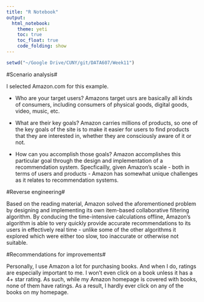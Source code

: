 ```yaml
---
title: "R Notebook"
output: 
  html_notebook:
    theme: yeti
    toc: true
    toc_float: true
    code_folding: show
---
```


```r
setwd("~/Google Drive/CUNY/git/DATA607/Week11")
```

#Scenario analysis#  

I selected Amazon.com for this example.  

* Who are your target users? Amazons target usrs are basically all kinds of consumers, including consumers of physical goods, digital goods, video, music, etc.  

* What are their key goals? Amazon carries millions of products, so one of the key goals of the site is to make it easier for users to find products that they are interested in, whether they are consciously aware of it or not.  

* How can you accomplish those goals? Amazon accomplishes this particular goal through the design and implementation of a recommendation system. Specficailly, given Amazon's scale - both in terms of users and products - Amazon has somewhat unique challenges as it relates to recommendation systems.  

#Reverse engineering#  

Based on the reading material, Amazon solved the aforementioned problem by designing and implementing its own item-based collaborative filtering algorithm. By conducing the time-intensive calculations offline, Amazon's algorithm is able to very quickly provide accurate recommendations to its users in effectively real time - unlike some of the other algorithms it explored which were either too slow, too inaccurate or otherwise not suitable.  

#Recommendations for improvements#  

Personally, I use Amazon a lot for purchasing books. And when I do, ratings are especially important to me. I won't even click on a book unless it has a 4+ star rating. As such, while my Amazon homepage is covered with books, none of them have ratings. As a result, I hardly ever click on any of the books on my homepage.  
